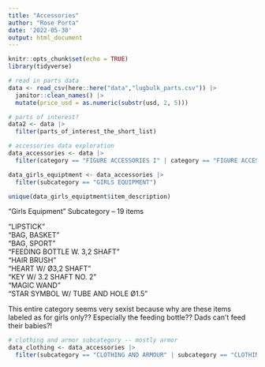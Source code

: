 ```yaml
---
title: "Accessories"
author: "Rose Porta"
date: '2022-05-30'
output: html_document
---
```


```r
knitr::opts_chunk$set(echo = TRUE)
library(tidyverse)
```

```r
# read in parts data
data <- read_csv(here::here("data","lugbulk_parts.csv")) |> 
  janitor::clean_names() |> 
  mutate(price_usd = as.numeric(substr(usd, 2, 5)))
```

```r
# parts of interest?
data2 <- data |> 
  filter(parts_of_interest_the_short_list)

# accessories data exploration
data_accessories <- data |> 
  filter(category == "FIGURE ACCESSORIES I" | category == "FIGURE ACCESSORIES,")

data_girls_equiptment <- data_accessories |> 
  filter(subcategory == "GIRLS EQUIPMENT")

unique(data_girls_equiptment$item_description)
```

"Girls Equipment" Subcategory -- 19 items

"LIPSTICK"                          
"BAG, BASKET"                      
"BAG, SPORT"                        
"FEEDING BOTTLE W. 3,2 SHAFT"      
"HAIR BRUSH"                        
"HEART W/ Ø3,2 SHAFT"              
"KEY W/ 3.2 SHAFT NO. 2"            
"MAGIC WAND"                       
"STAR SYMBOL W/ TUBE AND HOLE Ø1.5"

This entire category seems very sexist because why are these items labeled as for girls only?? Especially the feeding bottle?? Dads can't feed their babies?!

```r
# clothing and armor subcategory -- mostly armor
data_clothing <- data_accessories |> 
  filter(subcategory == "CLOTHING AND ARMOUR" | subcategory == "CLOTHING AND ARMOR F")
```

